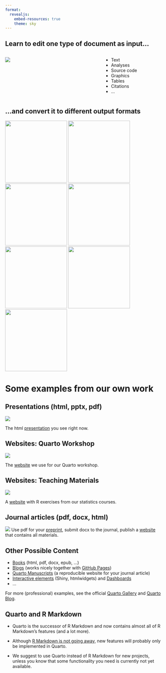 ```yaml
---
format:
  revealjs:
    embed-resources: true
    theme: sky
---
```


## Learn to edit one type of document as input...

:::: {.columns}

::: {.column width="40%"}
![](resources/pictures/qmd.png){fig-align=center}
:::


::: {.column width="20%"}

:::

::: {.column width="40%"}

- Text
- Analyses
- Source code
- Graphics
- Tables
- Citations
- ...

:::

::::

## ...and convert it to different output formats

::: r-stack
![](resources/pictures/presentation.png){height="200"}
![](resources/pictures/blogs.png){height="200"}
![](resources/pictures/dashboard.png){height="200"}
![](resources/pictures/tutorial.png){height="200"}
![](resources/pictures/website.png){height="200"}
![](resources/pictures/article.png){height="200"}
![](resources/pictures/betterposterport.png){height="200"}
:::

# Some examples from our own work

## Presentations (html, pptx, pdf)

![](resources/pictures/presentation.png){fig-align=center}

The html [presentation](presentation.qmd) you see right now.

## Websites: Quarto Workshop

![](resources/pictures/website_workshop.png){fig-align=center}

The [website](https://lmu-osc.github.io/introduction-to-Quarto/) we use for our Quarto workshop.

## Websites: Teaching Materials

![](resources/pictures/website_teaching.png){fig-align=center}

A [website](https://www.oer.psy.lmu.de/) with R exercises from our statistics courses.

## Journal articles (pdf, docx, html) 

![](resources/pictures/journal_article.png){fig-align=center}
Use pdf for your [preprint](https://osf.io/preprints/psyarxiv/rpjem), submit docx to the journal, publish a [website](https://timo-ko.github.io/glmm_simulation_tutorial/) that contains all materials.

## Other Possible Content

- [Books](https://quarto.org/docs/books/) (html, pdf, docx, epub, ...)
- [Blogs](https://quarto.org/docs/websites/website-blog.html) (works nicely together with [GitHub Pages](https://quarto.org/docs/publishing/github-pages.html))
- [Quarto Manuscripts](https://quarto.org/docs/manuscripts/) (a reproducible website for your journal article)
- [Interactive elements](https://quarto.org/docs/interactive/) (Shiny, htmlwidgets) and [Dashboards](https://quarto.org/docs/dashboards/)
- ...

For more (professional) examples, see the official [Quarto Gallery](https://quarto.org/docs/gallery/) and [Quarto Blog](https://quarto.org/docs/blog/).

## Quarto and R Markdown

- Quarto is the successor of R Markdown and now contains almost all of R Markdown's features (and a lot more).

- Although [R Markdown is not going away](https://quarto.org/docs/faq/rmarkdown.html#is-r-markdown-going-away-will-my-r-markdown-documents-continue-to-work), new features will probably only be implemented in Quarto.

- We suggest to use Quarto instead of R Markdown for new projects, unless you know that some functionality you need is currently not yet available.



